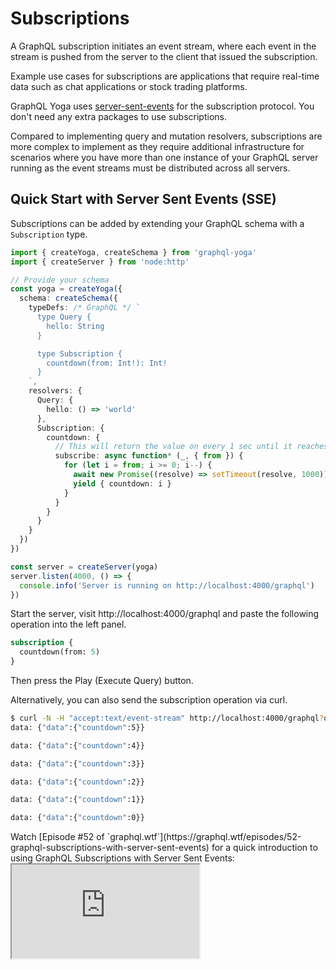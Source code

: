
# Subscriptions

A GraphQL subscription initiates an event stream, where each event in the stream is pushed from the server to the client that issued the subscription.

Example use cases for subscriptions are applications that require real-time data such as chat applications or stock trading platforms.

GraphQL Yoga uses [server-sent-events](https://developer.mozilla.org/en-US/docs/Web/API/Server-sent_events/Using_server-sent_events) for the subscription protocol.
You don't need any extra packages to use subscriptions.

<Callout>
  Compared to implementing query and mutation resolvers, subscriptions are more
  complex to implement as they require additional infrastructure for scenarios
  where you have more than one instance of your GraphQL server running as the
  event streams must be distributed across all servers.
</Callout>

## Quick Start with Server Sent Events (SSE)

Subscriptions can be added by extending your GraphQL schema with a `Subscription` type.

```ts filename="Subscription countdown implementation"
import { createYoga, createSchema } from 'graphql-yoga'
import { createServer } from 'node:http'

// Provide your schema
const yoga = createYoga({
  schema: createSchema({
    typeDefs: /* GraphQL */ `
      type Query {
        hello: String
      }

      type Subscription {
        countdown(from: Int!): Int!
      }
    `,
    resolvers: {
      Query: {
        hello: () => 'world'
      },
      Subscription: {
        countdown: {
          // This will return the value on every 1 sec until it reaches 0
          subscribe: async function* (_, { from }) {
            for (let i = from; i >= 0; i--) {
              await new Promise((resolve) => setTimeout(resolve, 1000))
              yield { countdown: i }
            }
          }
        }
      }
    }
  })
})

const server = createServer(yoga)
server.listen(4000, () => {
  console.info('Server is running on http://localhost:4000/graphql')
})
```

Start the server, visit http://localhost:4000/graphql and paste the following operation into the left panel.

```graphql filename="Subscription countdown operation"
subscription {
  countdown(from: 5)
}
```

Then press the Play (Execute Query) button.

Alternatively, you can also send the subscription operation via curl.

```bash
$ curl -N -H "accept:text/event-stream" http://localhost:4000/graphql?query=subscription%20%7B%0A%20%20countdown%28from%3A%205%29%0A%7D
data: {"data":{"countdown":5}}

data: {"data":{"countdown":4}}

data: {"data":{"countdown":3}}

data: {"data":{"countdown":2}}

data: {"data":{"countdown":1}}

data: {"data":{"countdown":0}}
```

<Callout>
  Watch [Episode #52 of
  `graphql.wtf`](https://graphql.wtf/episodes/52-graphql-subscriptions-with-server-sent-events)
  for a quick introduction to using GraphQL Subscriptions with Server Sent
  Events:
</Callout>

<iframe
  src="https://youtube.com/embed/oZtTut7QsZ8"
  title="GraphQL Subscriptions with Server Sent Events"
/>

## Handling Subscriptions on the Client

WHATWG standard [`EventSource`](https://developer.mozilla.org/en-US/docs/Web/API/EventSource) can be used without any extra packages to handle SSE.

```ts filename="eventsource.ts"
const url = new URL('http://localhost:4000/graphql')

url.searchParams.append(
  'query',
  /* GraphQL */ `
    subscription Countdown($from: Int!) {
      countdown(from: $from)
    }
  `
)
url.searchParams.append('variables', JSON.stringify({ from: 10 }))

const eventsource = new EventSource(url.toString(), {
  withCredentials: true // This is required for cookies
})

eventsource.onmessage = function (event) {
  const data = JSON.parse(event.data)
  console.log(data) // This will result something like `{ "data": { "countdown": 0 } }`
}
```

### Client Usage with Apollo

You can either decide to use the pre-built Yoga Apollo Link, or build your own from scratch.
The Yoga Apollo Link requires you to install an additional package, while the custom link requires you to write more code.
However, by writing the link yourself you get full control over the link and can customize it to your needs.

<Tabs items={['Yoga Apollo Link', 'Custom Link Recipe']}>

<Tab>

Install the `@graphql-yoga/apollo-link` package.

<PackageCmd packages={['@graphql-yoga/apollo-link']} />

You can use `YogaLink` from `@graphql-yoga/apollo-link` package to use subscriptions together with file uploads and defer/stream in Apollo Client.

```ts filename="YogaLink apollo client usage"
import { ApolloClient, InMemoryCache } from '@apollo/client/core'
import { YogaLink } from '@graphql-yoga/apollo-link'

const client = new ApolloClient({
  link: new YogaLink({
    endpoint: 'http://localhost:4000/graphql'
  }),
  cache: new InMemoryCache()
})
```

</Tab>

<Tab>
You can create an `SSELink` to use with Apollo Client.
To send non Subscription operations via the default HTTP protocol, the `split` function from the Apollo Link package is used.
[For more information please refer to the Apollo Link documentation](https://apollographql.com/docs/react/api/link/introduction).

```ts filename="SSELink apollo client usage"
import {
  ApolloLink,
  Operation,
  FetchResult,
  Observable,
  ApolloClient,
  InMemoryCache
} from '@apollo/client/core'
import { split } from '@apollo/client/link/core'
import { HttpLink } from '@apollo/client/link/http'
import { print, getOperationAST } from 'graphql'

type SSELinkOptions = EventSourceInit & { uri: string }

class SSELink extends ApolloLink {
  constructor(private options: SSELinkOptions) {
    super()
  }

  request(operation: Operation): Observable<FetchResult> {
    const url = new URL(this.options.uri)
    url.searchParams.append('query', print(operation.query))
    if (operation.operationName) {
      url.searchParams.append(
        'operationName',
        JSON.stringify(operation.operationName)
      )
    }
    if (operation.variables) {
      url.searchParams.append('variables', JSON.stringify(operation.variables))
    }
    if (operation.extensions) {
      url.searchParams.append(
        'extensions',
        JSON.stringify(operation.extensions)
      )
    }

    return new Observable((sink) => {
      const eventsource = new EventSource(url.toString(), this.options)
      eventsource.onmessage = function (event) {
        const data = JSON.parse(event.data)
        sink.next(data)
        if (eventsource.readyState === 2) {
          sink.complete()
        }
      }
      eventsource.onerror = function (error) {
        sink.error(error)
      }
      return () => eventsource.close()
    })
  }
}

const uri = 'http://localhost:4000/graphql'
const sseLink = new SSELink({ uri })
const httpLink = new HttpLink({ uri })

const link = split(
  ({ query, operationName }) => {
    const definition = getOperationAST(query, operationName)

    return (
      definition?.kind === 'OperationDefinition' &&
      definition.operation === 'subscription'
    )
  },
  sseLink,
  httpLink
)

const client = new ApolloClient({
  link,
  cache: new InMemoryCache()
})
```

</Tab>

</Tabs>

### Client Usage with urql

You can either decide to use the pre-built Yoga Urql Exchange, or build your own from scratch.
The Yoga Urql Exchange requires you to install an additional package, while the custom link requires you to write more code.
However, by writing the link yourself you get full control over the link and can customize it to your needs.

<Tabs items={['Yoga Urql Exchange', 'Custom Exchange Recipe']}>

<Tab>

You need to install `@urql/exchange-graphql` for GraphQL Yoga, and use `yogaExchange` from that package.

<PackageCmd packages={['@graphql-yoga/urql-exchange']} />

```ts
import { createClient, defaultExchanges } from 'urql'
import { yogaExchange } from '@graphql-yoga/urql-exchange'

const client = createClient({
  url: 'http://localhost:4000/graphql',
  exchanges: [...defaultExchanges, yogaExchange()]
})
```

</Tab>

<Tab>

```ts
import { createClient, defaultExchanges, subscriptionExchange } from 'urql'

const client = createClient({
  url: 'http://localhost:4000/graphql',
  exchanges: [
    ...defaultExchanges,
    subscriptionExchange({
      forwardSubscription(operation) {
        const url = new URL('http://localhost:4000/graphql')
        url.searchParams.append('query', operation.query)
        if (operation.variables) {
          url.searchParams.append(
            'variables',
            JSON.stringify(operation.variables)
          )
        }
        return {
          subscribe(sink) {
            const eventsource = new EventSource(url.toString(), {
              withCredentials: true // This is required for cookies
            })
            eventsource.onmessage = (event) => {
              const data = JSON.parse(event.data)
              sink.next(data)
              if (eventsource.readyState === 2) {
                sink.complete()
              }
            }
            eventsource.onerror = (error) => {
              sink.error(error)
            }
            return {
              unsubscribe: () => eventsource.close()
            }
          }
        }
      }
    })
  ]
})
```

</Tab>

</Tabs>

## Subscriptions over WebSockets with `graphql-ws`

Suppose you want to use the [`graphql-transport-ws`](https://github.com/enisdenjo/graphql-ws/blob/master/PROTOCOL.md) protocol with GraphQL Yoga, you can use the [`graphql-ws`](https://github.com/enisdenjo/graphql-ws) library.
To have the same execution pipeline in `graphql-ws`, we can use the **Envelop** instance from GraphQL Yoga like below in Node.JS.
Also, you can set `subscriptionsProtocol` in GraphiQL options to use WebSockets instead of Server-Sent Events within GraphiQL.

```ts filename="yoga-with-ws.ts"
import { createServer } from 'node:http'
import { createYoga } from 'graphql-yoga'
import { WebSocketServer } from 'ws'
import { useServer } from 'graphql-ws/lib/use/ws'

const yogaApp = createYoga({
  graphiql: {
    // Use WebSockets in GraphiQL
    subscriptionsProtocol: 'WS'
  }
})

// Get NodeJS Server from Yoga
const httpServer = createServer(yogaApp)
// Create WebSocket server instance from our Node server
const wsServer = new WebSocketServer({
  server: httpServer,
  path: yogaApp.graphqlEndpoint
})

// Integrate Yoga's Envelop instance and NodeJS server with graphql-ws
useServer(
  {
    execute: (args: any) => args.rootValue.execute(args),
    subscribe: (args: any) => args.rootValue.subscribe(args),
    onSubscribe: async (ctx, msg) => {
      const { schema, execute, subscribe, contextFactory, parse, validate } =
        yogaApp.getEnveloped({
          ...ctx,
          req: ctx.extra.request,
          socket: ctx.extra.socket,
          params: msg.payload
        })

      const args = {
        schema,
        operationName: msg.payload.operationName,
        document: parse(msg.payload.query),
        variableValues: msg.payload.variables,
        contextValue: await contextFactory(),
        rootValue: {
          execute,
          subscribe
        }
      }

      const errors = validate(args.schema, args.document)
      if (errors.length) return errors
      return args
    }
  },
  wsServer
)

httpServer.listen(4000, () => {
  console.log('Server is running on port 4000')
})
```

<Callout>
  Check out [our working example](/examples/graphql-ws) for this integration.
</Callout>

### Client Integration

Please refer to the [`graphql-ws` client recipes](https://github.com/enisdenjo/graphql-ws#recipes).

### SSE vs WebSocket

#### Advantages of SSE over WebSockets

- Transported over simple HTTP instead of a custom protocol
- Built in support for re-connection and event-id Simpler protocol
- No trouble with corporate firewalls doing packet inspection

#### Advantages of WebSockets over SSE

- Real time, two directional communication.
- Lower latency

#### SSE Gotchas

- [Maximum open connections limit](https://developer.mozilla.org/en-US/docs/Web/HTTP/Connection_management_in_HTTP_1.x) ([when not using http/2](https://developer.mozilla.org/en-US/docs/Glossary/HTTP_2))

## PubSub

### Getting Started

GraphQL Yoga comes with a built-in PubSub (publish/subscribe) bus. This makes it easy to send new events to the client from within your mutation resolvers.

```ts filename="server.ts"
import { createServer, createPubSub, createSchema } from 'graphql-yoga'

const pubSub = createPubSub()

// Provide your schema
const yoga = createYoga({
  schema: createSchema({
    typeDefs: /* GraphQL */ `
      type Query {
        hello: String
      }

      type Subscription {
        randomNumber: Float!
      }

      type Mutation {
        broadcastRandomNumber: Boolean
      }
    `,
    resolvers: {
      Query: {
        hello: () => 'world'
      },
      Subscription: {
        randomNumber: {
          // subscribe to the randomNumber event
          subscribe: () => pubSub.subscribe('randomNumber'),
          resolve: (payload) => payload
        }
      },
      Mutation: {
        broadcastRandomNumber: (_, args) => {
          // publish a random number
          pubSub.publish('randomNumber', Math.random())
        }
      }
    }
  })
})

const server = createServer(yoga)
server.listen(4000, () => {
  console.info('Server is running on http://localhost:4000/graphql')
})
```

### Topics

When using TypeScript it is possible to make the event emitter type-safe by providing a channel configuration via a generic.

```ts
const pubSub = createPubSub<{
  randomNumber: [randomNumber: number]
}>()

pubsub.subscribe('randomNumber')

// This is now type-safe.
pubSub.publish('randomNumber', 1)

// This causes a TypeScript error.
pubSub.publish('randomNumber')

// This causes a TypeScript error.
pubSub.publish('event does not exist')
```

You can subscribe to a specific topic using `pubSub.subscribe`.

```ts
const pubSub = createPubSub<{
  randomNumber: [randomNumber: number]
}>()

// Usage outside a GraphQL subscribe function
async function subscribe() {
  const eventSource = pubSub.subscribe('randomNumber')

  for await (const value of eventSource) {
    console.log(value)
    // dispose subscription after the first event has been published.
    eventSource.return()
  }
}

subscribe()

pubSub.publish('randomNumber', 3)
```

You can publish a value using `pubSub.publish`.

```ts
const pubSub = createPubSub<{
  randomNumber: [randomNumber: number]
}>()

pubSub.publish('randomNumber', 3)
```

#### Topic Configuration Variants

You can declare events with and without a payload.

```ts
const pubSub = createPubSub<{
  // event has no payload
  'event:without:payload': []
  // event has payload of type number
  'event:payload:number': [payload: number]
  // event has payload of type { foo: number }
  'event:payload:obj': [payload: { foo: number }]
}>()

pubSub.publish('event:without:payload')
pubSub.publish('event:payload:number', 12)
pubSub.publish('event:payload:obj', { foo: 1 })
```

#### Topic with Dynamic ID

Sometimes you only want to emit and listen for events for a specific entity (e.g. user or product).
You can declare topics scoped to a special identifier.

```ts
const pubSub = createPubSub<{
  'user:followerCount': [userId: string, payload: { followerCount: number }]
}>()

const userId1 = '420'
const userId2 = '69'

// the userId argument is enforced by the TypeScript compiler.
pubSub.subscribe('user:followerCount', userId1)
pubSub.subscribe('user:followerCount', userId2)

pubSub.publish('user:followerCount', userId1, { followerCount: 30 })
pubSub.publish('user:followerCount', userId2, { followerCount: 12 })
```

### Distributed Pub/Sub for Production

If you spin up multiple instances of your GraphQL server each server instance will have their own in-memory pub/sub instance.
An event triggered on the one server instance will not be distributed to the other server instances, resulting in subscribers on the other server not receiving any updates.

The `createPubSub` function allows you to specify a custom [`EventTarget`](https://developer.mozilla.org/en-US/docs/Web/API/EventTarget) implementation, which can use an external datastore for distributing the events across all server replicas such as [`Redis Pub/Sub`](https://redis.io/topics/pubsub) or [`Kafka`](https://kafka.apache.org/).

The minimal `EventTarget` implementation is described by the [`TypedEventTarget` interface](https://github.com/dotansimha/graphql-yoga/blob/master/packages/event-target/typed-event-target/src/typed-event-target.ts).

Yoga comes with an `EventTarget` implementation for [Redis Pub/Sub](https://redis.io/docs/manual/pubsub/).

<PackageCmd packages={['@graphql-yoga/redis-event-target ioredis']} />

```ts
import { Redis } from 'ioredis'
import { createPubSub } from 'graphql-yoga'
import { createRedisEventTarget } from '@graphql-yoga/redis-event-target'

const publishClient = new Redis()
const subscribeClient = new Redis()

const eventTarget = createRedisEventTarget({
  publishClient,
  subscribeClient
})

const pubSub = createPubSub({ eventTarget })
```

**Please note** that Redis Pub/Sub requires a stable long-running connection and thus is not a suitable solution for serverless or edge function environments.

**Please also note** that the event payloads must be JSON serializable. If you want to send complex data structures over the wire you can use tools such as [`superjson`](https://github.com/blitz-js/superjson).

## Advanced

### Filter and Map Values

Sometimes it is useful to filter or map events for an individual subscription set up by a client based on subscription field arguments.
Yoga has a few utility functions that make this as simple as possible.

```ts filename="Example PubSub event stream transform"
import { createServer, createPubSub, pipe, map, filter } from 'graphql-yoga'

const pubSub = createPubSub<{
  randomNumber: [randomNumber: number]
}>()

const source = pipe(
  pubSub.subscribe('randomNumber'),
  map((publishedNumber) => publishedNumber * 2),
  filter((multipliedNumber) => multipliedNumber < 10)
)

;(async () => {
  for await (const value of source) {
    console.log(value)
  }
})()

pubSub.publish('randomNumber', 1) // logs 2
pubSub.publish('randomNumber', 2) // logs 4
pubSub.publish('randomNumber', 5) // filtered out
pubSub.publish('randomNumber', 3) // logs 6
source.return()
```

```ts filename="Example Random number stream transform"
import { createPubSub, createYoga, createSchema } from 'graphql-yoga'
import { createServer } from 'node:http'

const pubSub = createPubSub()

const yoga = createYoga({
  schema: createSchema({
    typeDefs: /* GraphQL */ `
      type Query {
        hello: String
      }

      type Subscription {
        randomNumber(multiplyBy: Int!, lessThan: Float!): Float!
      }

      type Mutation {
        broadcastRandomNumber: Boolean
      }
    `,
    resolvers: {
      Query: {
        hello: () => 'world'
      },
      Subscription: {
        randomNumber: {
          // subscribe to the randomNumber event
          subscribe: (_, args) =>
            pipe(
              pubSub.subscribe('randomNumber'),
              map((publishedNumber) => publishedNumber * args.multiplyBy),
              filter((multipliedNumber) => multipliedNumber < args.lessThan)
            ),
          resolve: (payload) => payload
        }
      },
      Mutation: {
        broadcastRandomNumber: (_, args) => {
          // publish a random number
          pubSub.publish('randomNumber', Math.random())
        }
      }
    }
  })
})

const server = createServer(yoga)
server.listen(4000, () => {
  console.info('Server is running on http://localhost:4000/graphql')
})
```

### Subscriptions with Initial Value

GraphQL subscriptions are primarily designed to send a stream of events to the client.
Sometimes it is useful to send an initial value to a client as soon as the GraphQL subscription is set up.

An example for this would be a `Subscription.globalCounter` field that syncs a counter with all clients by streaming the initial counter value to a client that sets up the subscription and then, furthermore, streams the updated counter value to the clients every time it changes.

GraphQL subscriptions are implemented using [Async Iteration](https://developer.mozilla.org/en-US/docs/Web/JavaScript/Reference/Global_Objects/Symbol/asyncIterator), which in itself is a very complex topic with a lot of pitfalls that can cause memory leaks if not treated with caution.

Yoga uses and re-exports [`Repeater.js`](https://repeater.js.org/) ("The missing constructor for creating safe async iterators") for providing a friendly developer experience.

```ts
import {
  createYoga,
  createSchema,
  createPubSub,
  Repeater,
  pipe,
  map
} from 'graphql-yoga'
import { createServer } from 'node:http'

let globalCounter = 0
const pubSub = createPubSub()

const yoga = createYoga({
  schema: createServer({
    typeDefs: /* GraphQL */ `
      type Query {
        hello: String
      }

      type Subscription {
        globalCounter: Int!
      }

      type Mutation {
        incrementGlobalCounter: Int!
      }
    `,
    resolvers: {
      Query: {
        hello: () => 'world'
      },
      Subscription: {
        globalCounter: {
          // Merge initial value with source stream of new values
          subscribe: () =>
            pipe(
              Repeater.merge([
                // cause an initial event so the
                // globalCounter is streamed to the client
                // upon initiating the subscription
                undefined,
                // event stream for future updates
                pubSub.subscribe('globalCounter:change')
              ]),
              // map all stream values to the latest globalCounter
              map(() => globalCounter)
            ),
          resolve: (payload) => payload
        }
      },
      Mutation: {
        incrementGlobalCounter: () => {
          globalCounter = globalCounter + 1
          // publish a global counter increment event
          pubSub.publish('globalCounter:change')
          return globalCounter
        }
      }
    }
  })
})

const server = createServer(yoga)
server.listen(4000, () => {
  console.info('Server is running on http://localhost:4000/graphql')
})
```

### Listen to Multiple Pub/Sub Topics

Sometimes it is handy to subscribe to multiple PubSub topics instead of a single one.

```ts
import { createYoga, createSchema, createPubSub, Repeater } from 'graphql-yoga'
import { createServer } from 'node:http'

type User = {
  id: string
  login: string
}

let user: User | null = {
  id: '1',
  login: 'Laurin'
}

const pubSub = createPubSub<{
  userLoginChanged: []
  userDeleted: []
}>()

const yoga = createYoga({
  schema: createSchema({
    typeDefs: /* GraphQL */ `
      type Query {
        hello: String
      }

      type User {
        id: ID!
        login: String
      }

      type Subscription {
        user: User
      }

      type Mutation {
        deleteUser: Boolean
        updateUserLogin(newLogin: String!): Boolean
      }
    `,
    resolvers: {
      Query: {
        hello: () => 'world'
      },
      Subscription: {
        user: {
          // Merge initial value with source streams of new values
          subscribe: () =>
            pipe(
              Repeater.merge([
                undefined,
                pubSub.subscribe('userLoginChanged'),
                pubSub.subscribe('userDeleted')
              ]),
              // map all stream values to the latest user
              map(() => user)
            ),
          resolve: (payload) => payload
        }
      },
      Mutation: {
        deleteUser() {
          user = null
          pubSub.publish('userDeleted')
          return true
        },
        updateUserLogin(_, args) {
          if (!user) {
            return false
          }
          user.login = args.newLogin
          pubSub.publish('userLoginChanged')
          return true
        }
      }
    }
  })
})

const server = createServer(yoga)
server.listen(4000, () => {
  console.info('Server is running on http://localhost:4000/graphql')
})
```
